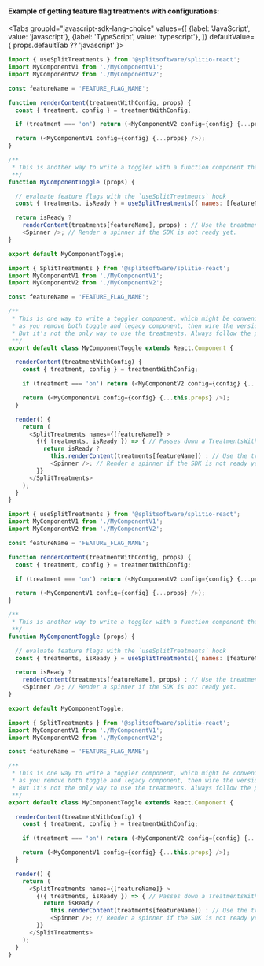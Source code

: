 
#### Example of getting feature flag treatments with configurations:

<Tabs
  groupId="javascript-sdk-lang-choice"
  values={[
    {label: 'JavaScript', value: 'javascript'},
    {label: 'TypeScript', value: 'typescript'},
  ]} defaultValue={ props.defaultTab ?? 'javascript' }>
  <TabItem value="javascript">

```javascript title="With useSplitTreatments hook"
import { useSplitTreatments } from '@splitsoftware/splitio-react';
import MyComponentV1 from './MyComponentV1';
import MyComponentV2 from './MyComponentV2';

const featureName = 'FEATURE_FLAG_NAME';

function renderContent(treatmentWithConfig, props) {
  const { treatment, config } = treatmentWithConfig;

  if (treatment === 'on') return (<MyComponentV2 config={config} {...props} />);

  return (<MyComponentV1 config={config} {...props} />);
}

/**
 * This is another way to write a toggler with a function component that uses hooks.
 **/
function MyComponentToggle (props) {

  // evaluate feature flags with the `useSplitTreatments` hook
  const { treatments, isReady } = useSplitTreatments({ names: [featureName] });

  return isReady ?
    renderContent(treatments[featureName], props) : // Use the treatments and configs.
    <Spinner />; // Render a spinner if the SDK is not ready yet.
}

export default MyComponentToggle;
```

```javascript title="With SplitTreatments component (deprecated)"
import { SplitTreatments } from '@splitsoftware/splitio-react';
import MyComponentV1 from './MyComponentV1';
import MyComponentV2 from './MyComponentV2';

const featureName = 'FEATURE_FLAG_NAME';

/**
 * This is one way to write a toggler component, which might be convenient for code cleanup afterwards
 * as you remove both toggle and legacy component, then wire the version you'll keep.
 * But it's not the only way to use the treatments. Always follow the pattern that works best for you!
 **/
export default class MyComponentToggle extends React.Component {

  renderContent(treatmentWithConfig) {
    const { treatment, config } = treatmentWithConfig;

    if (treatment === 'on') return (<MyComponentV2 config={config} {...this.props} />);

    return (<MyComponentV1 config={config} {...this.props} />);
  }

  render() {
    return (
      <SplitTreatments names={[featureName]} >
        {({ treatments, isReady }) => { // Passes down a TreatmentsWithConfig object and SplitContext properties like the boolean `isReady` flag.
          return isReady ?
            this.renderContent(treatments[featureName]) : // Use the treatments and configs.
            <Spinner />; // Render a spinner if the SDK is not ready yet. You can do what you want with this boolean.
        }}
      </SplitTreatments>
    );
  }
}
```

  </TabItem>
  <TabItem value="typescript">

```javascript title="With useSplitTreatments hook"
import { useSplitTreatments } from '@splitsoftware/splitio-react';
import MyComponentV1 from './MyComponentV1';
import MyComponentV2 from './MyComponentV2';

const featureName = 'FEATURE_FLAG_NAME';

function renderContent(treatmentWithConfig, props) {
  const { treatment, config } = treatmentWithConfig;

  if (treatment === 'on') return (<MyComponentV2 config={config} {...props} />);

  return (<MyComponentV1 config={config} {...props} />);
}

/**
 * This is another way to write a toggler with a function component that uses hooks.
 **/
function MyComponentToggle (props) {

  // evaluate feature flags with the `useSplitTreatments` hook
  const { treatments, isReady } = useSplitTreatments({ names: [featureName] });

  return isReady ?
    renderContent(treatments[featureName], props) : // Use the treatments and configs.
    <Spinner />; // Render a spinner if the SDK is not ready yet.
}

export default MyComponentToggle;
```

```javascript title="With SplitTreatments component (deprecated)"
import { SplitTreatments } from '@splitsoftware/splitio-react';
import MyComponentV1 from './MyComponentV1';
import MyComponentV2 from './MyComponentV2';

const featureName = 'FEATURE_FLAG_NAME';

/**
 * This is one way to write a toggler component, which might be convenient for code cleanup afterwards
 * as you remove both toggle and legacy component, then wire the version you'll keep.
 * But it's not the only way to use the treatments. Always follow the pattern that works best for you!
 **/
export default class MyComponentToggle extends React.Component {

  renderContent(treatmentWithConfig) {
    const { treatment, config } = treatmentWithConfig;

    if (treatment === 'on') return (<MyComponentV2 config={config} {...this.props} />);

    return (<MyComponentV1 config={config} {...this.props} />);
  }

  render() {
    return (
      <SplitTreatments names={[featureName]} >
        {({ treatments, isReady }) => { // Passes down a TreatmentsWithConfig object and SplitContext properties like the boolean `isReady` flag.
          return isReady ?
            this.renderContent(treatments[featureName]) : // Use the treatments and configs.
            <Spinner />; // Render a spinner if the SDK is not ready yet. You can do what you want with this boolean.
        }}
      </SplitTreatments>
    );
  }
}
```

  </TabItem>
</Tabs>